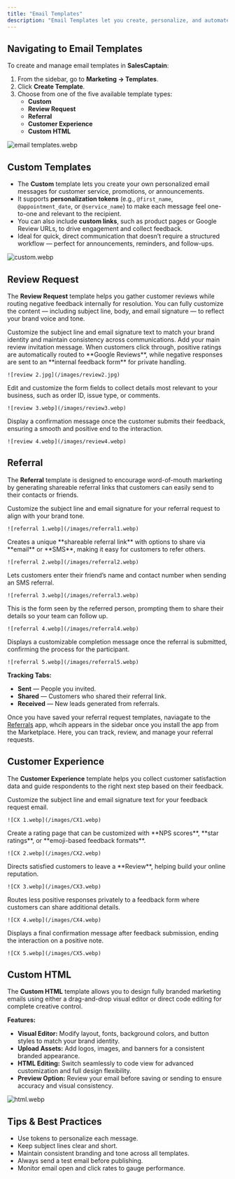 ```yaml
---
title: "Email Templates"
description: "Email Templates let you create, personalize, and automate marketing, design, and feedback emails directly from your dashboard. Whether you’re sending referral invitations, promotional campaigns, or review requests, you can build professional, on-brand messages without any coding or external tools."
---
```


## **Navigating to Email Templates**

To create and manage email templates in **SalesCaptain**:

1. From the sidebar, go to **Marketing → Templates**.
2. Click **Create Template**.
3. Choose from one of the five available template types:
   - **Custom**
   - **Review Request**
   - **Referral**
   - **Customer Experience**
   - **Custom HTML**

![email templates.webp](/images/emailtemplates.webp)

## Custom Templates

- The **Custom** template lets you create your own personalized email messages for customer service, promotions, or announcements.
- It supports **personalization tokens** (e.g., `@first_name`, `@appointment_date`, or `@service_name`) to make each message feel one-to-one and relevant to the recipient.
- You can also include **custom links**, such as product pages or Google Review URLs, to drive engagement and collect feedback.
- Ideal for quick, direct communication that doesn’t require a structured workflow — perfect for announcements, reminders, and follow-ups.

![custom.webp](/images/custom.webp)

## **Review Request**

The **Review Request** template helps you gather customer reviews while routing negative feedback internally for resolution. You can fully customize the content — including subject line, body, and email signature — to reflect your brand voice and tone.

<Steps>
  <Step title="General">
    Customize the subject line and email signature text to match your brand identity and maintain consistency across communications.
  </Step>
  <Step title="Review Request">
    Add your main review invitation message. When customers click through, positive ratings are automatically routed to **Google Reviews**, while negative responses are sent to an **internal feedback form** for private handling.

    ![review 2.jpg](/images/review2.jpg)
  </Step>
  <Step title="Feedback Form">
    Edit and customize the form fields to collect details most relevant to your business, such as order ID, issue type, or comments.

    ![review 3.webp](/images/review3.webp)
  </Step>
  <Step title="Thank You Page">
    Display a confirmation message once the customer submits their feedback, ensuring a smooth and positive end to the interaction.

    ![review 4.webp](/images/review4.webp)
  </Step>
</Steps>

## **Referral**

The **Referral** template is designed to encourage word-of-mouth marketing by generating shareable referral links that customers can easily send to their contacts or friends.

<Steps>
  <Step title="General ">
    Customize the subject line and email signature for your referral request to align with your brand tone.

    ![referral 1.webp](/images/referral1.webp)
  </Step>
  <Step title="Referral Page ">
    Creates a unique **shareable referral link** with options to share via **email** or **SMS**, making it easy for customers to refer others.

    ![referral 2.webp](/images/referral2.webp)
  </Step>
  <Step title="Text Referral Message">
    Lets customers enter their friend’s name and contact number when sending an SMS referral.

    ![referral 3.webp](/images/referral3.webp)
  </Step>
  <Step title="Referral Form">
    This is the form seen by the referred person, prompting them to share their details so your team can follow up.

    ![referral 4.webp](/images/referral4.webp)
  </Step>
  <Step title="Thank You Page">
    Displays a customizable completion message once the referral is submitted, confirming the process for the participant.

    ![referral 5.webp](/images/referral5.webp)
  </Step>
</Steps>

**Tracking Tabs:**

- **Sent** — People you invited.
- **Shared** — Customers who shared their referral link.
- **Received** — New leads generated from referrals.

Once you have saved your referral request templates, naviagate to the [Referrals](/Marketplace-and-Integrations/Applications/Referrals) app, whcih appears in the sidebar once you install the app from the Marketplace. Here, you can track, review, and manage your referral requests.

## **Customer Experience**

The **Customer Experience** template helps you collect customer satisfaction data and guide respondents to the right next step based on their feedback.

<Steps>
  <Step title="General ">
    Customize the subject line and email signature text for your feedback request email.

    ![CX 1.webp](/images/CX1.webp)
  </Step>
  <Step title="CX Rating Page">
    Create a rating page that can be customized with **NPS scores**, **star ratings**, or **emoji-based feedback formats**.

    ![CX 2.webp](/images/CX2.webp)
  </Step>
  <Step title="Review Request Page">
    Directs satisfied customers to leave a **Review**, helping build your online reputation.

    ![CX 3.webp](/images/CX3.webp)
  </Step>
  <Step title="Feedback Page">
    Routes less positive responses privately to a feedback form where customers can share additional details.

    ![CX 4.webp](/images/CX4.webp)
  </Step>
  <Step title="Thank You Page">
    Displays a final confirmation message after feedback submission, ending the interaction on a positive note.

    ![CX 5.webp](/images/CX5.webp)
  </Step>
</Steps>

## **Custom HTML**

The **Custom HTML** template allows you to design fully branded marketing emails using either a drag-and-drop visual editor or direct code editing for complete creative control.

**Features:**

- **Visual Editor:** Modify layout, fonts, background colors, and button styles to match your brand identity.
- **Upload Assets:** Add logos, images, and banners for a consistent branded appearance.
- **HTML Editing:** Switch seamlessly to code view for advanced customization and full design flexibility.
- **Preview Option:** Review your email before saving or sending to ensure accuracy and visual consistency.

![html.webp](/images/html.webp)

## **Tips & Best Practices**

- Use tokens to personalize each message.
- Keep subject lines clear and short.
- Maintain consistent branding and tone across all templates.
- Always send a test email before publishing.
- Monitor email open and click rates to gauge performance.